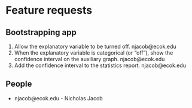 # Feature requests

## Bootstrapping app

1. Allow the explanatory variable to be turned off.  njacob@ecok.edu
2. When the explanatory variable is categorical  (or "off"), show the confidence interval on the auxiliary graph. njacob@ecok.edu
3. Add the confidence interval to the statistics report.  njacob@ecok.edu


## People

- njacob@ecok.edu - Nicholas Jacob
